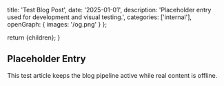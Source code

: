 
  title: 'Test Blog Post',
  date: '2025-01-01',
  description: 'Placeholder entry used for development and visual testing.',
  categories: ['internal'],
  openGraph: {
    images: '/og.png'
  }
};

  return <BlogPostLayout>{children}</BlogPostLayout>;
}

## Placeholder Entry

This test article keeps the blog pipeline active while real content is offline.
